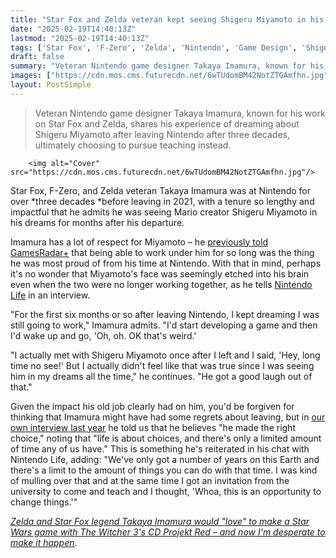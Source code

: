 ```yaml
---
title: "Star Fox and Zelda veteran kept seeing Shigeru Miyamoto in his dreams after leaving Nintendo: 'I'd start developing a game and then I'd wake up'"
date: "2025-02-19T14:40:13Z"
lastmod: "2025-02-19T14:40:13Z"
tags: ['Star Fox', 'F-Zero', 'Zelda', 'Nintendo', 'Game Design', 'Shigeru Miyamoto', 'Takaya Imamura']
draft: false
summary: "Veteran Nintendo game designer Takaya Imamura, known for his work on Star Fox and Zelda, shares his experience of dreaming about Shigeru Miyamoto after leaving Nintendo after three decades, ultimately choosing to pursue teaching instead."
images: ["https://cdn.mos.cms.futurecdn.net/6wTUdomBM42NotZTGAmfhn.jpg"]
layout: PostSimple
---
```

> Veteran Nintendo game designer Takaya Imamura, known for his work on Star Fox and Zelda, shares his experience of dreaming about Shigeru Miyamoto after leaving Nintendo after three decades, ultimately choosing to pursue teaching instead.


        <img alt="Cover" src="https://cdn.mos.cms.futurecdn.net/6wTUdomBM42NotZTGAmfhn.jpg"/>
        
Star Fox, F-Zero, and Zelda veteran Takaya Imamura was at Nintendo for over *three decades *before leaving in 2021, with a tenure so lengthy and impactful that he admits he was seeing Mario creator Shigeru Miyamoto in his dreams for months after his departure.

Imamura has a lot of respect for Miyamoto – he [<u>previously told GamesRadar+</u>](https://www.gamesradar.com/platforms/nintendo/former-nintendo-veteran-says-shigeru-miyamoto-doesnt-accept-compromise-in-game-design-this-is-what-it-takes-to-be-number-one-at-anything-in-the-world/) that being able to work under him for so long was the thing he was most proud of from his time at Nintendo. With that in mind, perhaps it's no wonder that Miyamoto's face was seemingly etched into his brain even when the two were no longer working together, as he tells [<u>Nintendo Life</u>](https://www.nintendolife.com/features/i-was-seeing-him-in-my-dreams-nintendo-veteran-just-cant-shake-shigeru-miyamoto) in an interview.

"For the first six months or so after leaving Nintendo, I kept dreaming I was still going to work," Imamura admits. "I'd start developing a game and then I'd wake up and go, 'Oh, oh. OK that's weird.'

"I actually met with Shigeru Miyamoto once after I left and I said, 'Hey, long time no see!' But I actually didn't feel like that was true since I was seeing him in my dreams all the time," he continues. "He got a good laugh out of that."

Given the impact his old job clearly had on him, you'd be forgiven for thinking that Imamura might have had some regrets about leaving, but in [<u>our own interview last year</u>](https://www.gamesradar.com/games/takaya-imamura-interview-star-fox-nintendo/) he told us that he believes "he made the right choice," noting that "life is about choices, and there's only a limited amount of time any of us have." This is something he's reiterated in his chat with Nintendo Life, adding: "We've only got a number of years on this Earth and there's a limit to the amount of things you can do with that time. I was kind of mulling over that and at the same time I got an invitation from the university to come and teach and I thought, 'Whoa, this is an opportunity to change things.'"

[<u><em>Zelda and Star Fox legend Takaya Imamura would "love" to make a Star Wars game with The Witcher 3's CD Projekt Red – and now I'm desperate to make it happen</em></u>](https://www.gamesradar.com/games/zelda-and-star-fox-legend-takaya-imamura-would-love-to-make-a-star-wars-game-with-the-witcher-3s-cd-projekt-red-and-now-im-desperate-to-make-it-happen/).
        